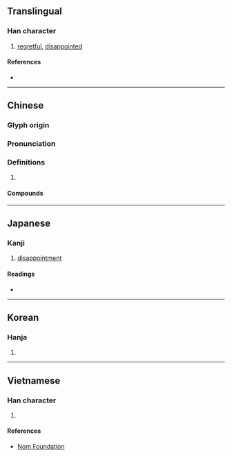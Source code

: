 {{also|怃}}
{{character info/new}}
==Translingual==

===Han character===
{{Han char|rn=61|rad=心|as=12|sn=15|four=98031|canj=POTF|ids=⿰忄無}}

# [[regretful]], [[disappointed]]

====References====
* {{Han ref|kx=0404.010|dkj=11259|dj=0744.080|hdz=42355.010|uh=61AE|ud=25006|bh=BCAD|bd=48301}}

----

==Chinese==
{{zh-forms|s=怃}}

===Glyph origin===
{{Han etym}}

===Pronunciation===
{{zh-pron
|m=wǔ
|c=mou5
|mc=y
|oc=y
|cat=
}}

===Definitions===
{{zh-hanzi}}

# {{rfdef|zh}}

====Compounds====
{{zh-der|憮然}}

----

==Japanese==

===Kanji===
{{ja-kanji|grade=|rs=心12}}

# [[disappointment]]

====Readings====
* {{ja-readings
|goon=む
|kanon=ぶ
|kun=いつくし-む}}

----

==Korean==

===Hanja===
{{ko-hanja|hangeul=무|eumhun=|rv=mu|mr=mu|y=mu}}

# {{defn|lang=ko|sort=心12}}

----

==Vietnamese==

===Han character===
{{vi-readings|rs=心12|hanviet=[[nhàm]], [[vũ]]}}

# {{defn|lang=vi|sort=心12}}

====References====
* [http://nomfoundation.org/common/nom_details.php?codepoint=61ae Nom Foundation]